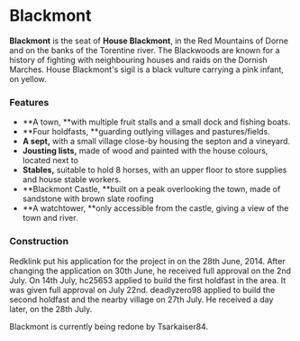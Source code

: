 
# Blackmont

<ProjectDetails
  floatRight
  region="Dorne"
  house="House Blackmont"
  type="Castle"
  status="Redo In Progress"
  warp="undefined"
  projectLead="Tsarkaiser84"
  dateStarted="July 25, 2018"
  dateCompleted="Invalid Date"
/>

**Blackmont** is the seat of **House Blackmont**, in the Red Mountains of Dorne and on the banks of the Torentine river. The Blackwoods are known for a history of fighting with neighbouring houses and raids on the Dornish Marches. House Blackmont's sigil is a black vulture carrying a pink infant, on yellow.

### Features

- **A town, **with multiple fruit stalls and a small dock and fishing boats.
- **Four holdfasts, **guarding outlying villages and pastures/fields.
- **A sept,** with a small village close-by housing the septon and a vineyard.
- **Jousting lists,** made of wood and painted with the house colours, located next to
- **Stables,** suitable to hold 8 horses, with an upper floor to store supplies and house stable workers.
- **Blackmont Castle, **built on a peak overlooking the town, made of sandstone with brown slate roofing
- **A watchtower, **only accessible from the castle, giving a view of the town and river.

### Construction

Redklink put his application for the project in on the 28th June, 2014. After changing the application on 30th June, he received full approval on the 2nd July. On 14th July, hc25653 applied to build the first holdfast in the area. It was given full approval on July 22nd. deadlyzero98 applied to build the second holdfast and the nearby village on 27th July. He received a day later, on the 28th July.

Blackmont is currently being redone by Tsarkaiser84.
